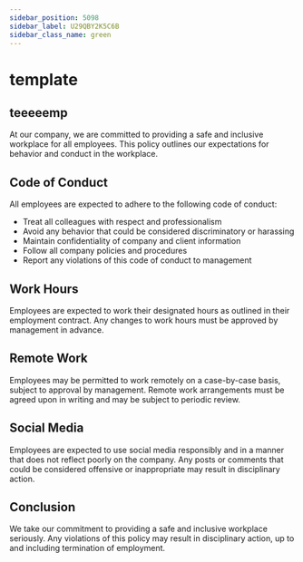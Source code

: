 ```yaml
---
sidebar_position: 5098
sidebar_label: U29QBY2K5C6B
sidebar_class_name: green
---
```



# template

## teeeeemp

At our company, we are committed to providing a safe and inclusive workplace for all employees. This policy outlines our expectations for behavior and conduct in the workplace.

## Code of Conduct

All employees are expected to adhere to the following code of conduct:

- Treat all colleagues with respect and professionalism
- Avoid any behavior that could be considered discriminatory or harassing
- Maintain confidentiality of company and client information
- Follow all company policies and procedures
- Report any violations of this code of conduct to management

## Work Hours

Employees are expected to work their designated hours as outlined in their employment contract. Any changes to work hours must be approved by management in advance.

## Remote Work

Employees may be permitted to work remotely on a case-by-case basis, subject to approval by management. Remote work arrangements must be agreed upon in writing and may be subject to periodic review.

## Social Media

Employees are expected to use social media responsibly and in a manner that does not reflect poorly on the company. Any posts or comments that could be considered offensive or inappropriate may result in disciplinary action.

## Conclusion

We take our commitment to providing a safe and inclusive workplace seriously. Any violations of this policy may result in disciplinary action, up to and including termination of employment.


